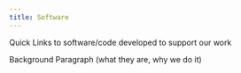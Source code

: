 ```yaml
---
title: Software
---
```


Quick Links to software/code developed to support our work

Background Paragraph (what they are, why we do it)
